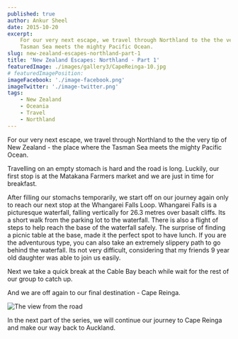 ```yaml
---
published: true
author: Ankur Sheel
date: 2015-10-20
excerpt:
    For our very next escape, we travel through Northland to the the very tip of New Zealand - the place where the
    Tasman Sea meets the mighty Pacific Ocean.
slug: new-zealand-escapes-northland-part-1
title: 'New Zealand Escapes: Northland - Part 1'
featuredImage: ./images/gallery3/CapeReinga-10.jpg
# featuredImagePosition:
imageFacebook: './image-facebook.png'
imageTwitter: './image-twitter.png'
tags:
    - New Zealand
    - Oceania
    - Travel
    - Northland
---
```



For our very next escape, we travel through Northland to the the very tip of New Zealand - the place where the Tasman
Sea meets the mighty Pacific Ocean.

Travelling on an empty stomach is hard and the road is long. Luckily, our first stop is at the Matakana Farmers market
and we are just in time for breakfast.

<ImageGallery relativeDirectory={props.path} subDirectory="gallery1" />

After filling our stomachs temporarily, we start off on our journey again only to reach our next stop at the Whangarei
Falls Loop. Whangarei Falls is a picturesque waterfall, falling vertically for 26.3 metres over basalt cliffs. Its a
short walk from the parking lot to the waterfall. There is also a flight of steps to help reach the base of the
waterfall safely. The surprise of finding a picnic table at the base, made it the perfect spot to have lunch. If you are
the adventurous type, you can also take an extremely slippery path to go behind the waterfall. Its not very difficult,
considering that my friends 9 year old daughter was able to join us easily.

<ImageGallery relativeDirectory={props.path} subDirectory="gallery2" />

Next we take a quick break at the Cable Bay beach while wait for the rest of our group to catch up.

<ImageGallery relativeDirectory={props.path} subDirectory="gallery3" />

And we are off again to our final destination - Cape Reinga.

![The view from the road](./images/CapeReinga-9.jpg)

In the next part of the series, we will continue our journey to Cape Reinga and make our way back to Auckland.

